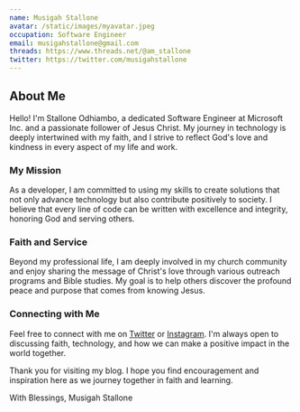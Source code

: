 ```yaml
---
name: Musigah Stallone
avatar: /static/images/myavatar.jpeg
occupation: Software Engineer
email: musigahstallone@gmail.com
threads: https://www.threads.net/@am_stallone
twitter: https://twitter.com/musigahstallone
---
```



## About Me

Hello! I'm Stallone Odhiambo, a dedicated Software Engineer at Microsoft Inc. and a passionate follower of Jesus Christ. My journey in technology is deeply intertwined with my faith, and I strive to reflect God's love and kindness in every aspect of my life and work.

### My Mission

As a developer, I am committed to using my skills to create solutions that not only advance technology but also contribute positively to society. I believe that every line of code can be written with excellence and integrity, honoring God and serving others.

### Faith and Service

Beyond my professional life, I am deeply involved in my church community and enjoy sharing the message of Christ's love through various outreach programs and Bible studies. My goal is to help others discover the profound peace and purpose that comes from knowing Jesus.

### Connecting with Me

Feel free to connect with me on [Twitter](https://twitter.com/musigahstallone) or [Instagram](https://www.instagram.com/am-stallone). I'm always open to discussing faith, technology, and how we can make a positive impact in the world together.

Thank you for visiting my blog. I hope you find encouragement and inspiration here as we journey together in faith and learning.

With Blessings,
Musigah Stallone
